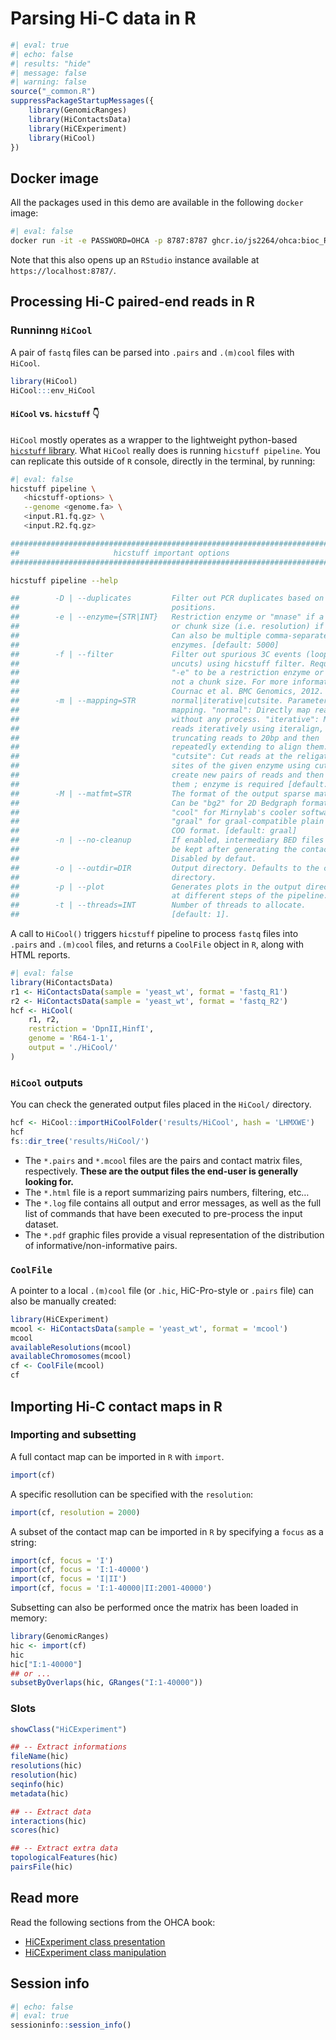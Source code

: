 # Parsing Hi-C data in R

```r
#| eval: true
#| echo: false
#| results: "hide"
#| message: false
#| warning: false
source("_common.R")
suppressPackageStartupMessages({
    library(GenomicRanges)
    library(HiContactsData)
    library(HiCExperiment)
    library(HiCool)
})
```

::: {.callout-tip icon='true'}
## Docker image 
All the packages used in this demo are available in the following `docker` image: 

```sh
#| eval: false
docker run -it -e PASSWORD=OHCA -p 8787:8787 ghcr.io/js2264/ohca:bioc_RELEASE_3_17 R
```

Note that this also opens up an `RStudio` instance available at `https://localhost:8787/`.
:::

## Processing Hi-C paired-end reads in R

### Runninng `HiCool` 

A pair of `fastq` files can be parsed into `.pairs` and `.(m)cool` files with 
`HiCool`. 

```r
library(HiCool)
HiCool:::env_HiCool
```

::: {.callout-tip collapse="true"} 
#### `HiCool` vs. `hicstuff` 👇
`HiCool` mostly operates as a wrapper to the lightweight python-based 
[`hicstuff` library](https://hicstuff.readthedocs.io/en/latest/). What 
`HiCool` really does is running `hicstuff pipeline`. You can replicate 
this outside of `R` console, directly in the terminal, by running: 

```sh
#| eval: false
hicstuff pipeline \
   <hicstuff-options> \
   --genome <genome.fa> \
   <input.R1.fq.gz> \
   <input.R2.fq.gz> 

################################################################################
##                     hicstuff important options                             ##
################################################################################

hicstuff pipeline --help

##        -D | --duplicates         Filter out PCR duplicates based on read
##                                  positions.
##        -e | --enzyme={STR|INT}   Restriction enzyme or "mnase" if a string,
##                                  or chunk size (i.e. resolution) if a number.
##                                  Can also be multiple comma-separated
##                                  enzymes. [default: 5000]
##        -f | --filter             Filter out spurious 3C events (loops and
##                                  uncuts) using hicstuff filter. Requires
##                                  "-e" to be a restriction enzyme or mnase,
##                                  not a chunk size. For more informations, see
##                                  Cournac et al. BMC Genomics, 2012.
##        -m | --mapping=STR        normal|iterative|cutsite. Parameter of
##                                  mapping. "normal": Directly map reads
##                                  without any process. "iterative": Map
##                                  reads iteratively using iteralign, by
##                                  truncating reads to 20bp and then
##                                  repeatedly extending to align them.
##                                  "cutsite": Cut reads at the religation
##                                  sites of the given enzyme using cutsite,
##                                  create new pairs of reads and then align
##                                  them ; enzyme is required [default: normal].
##        -M | --matfmt=STR         The format of the output sparse matrix.
##                                  Can be "bg2" for 2D Bedgraph format,
##                                  "cool" for Mirnylab's cooler software, or
##                                  "graal" for graal-compatible plain text
##                                  COO format. [default: graal]
##        -n | --no-cleanup         If enabled, intermediary BED files will
##                                  be kept after generating the contact map.
##                                  Disabled by defaut.
##        -o | --outdir=DIR         Output directory. Defaults to the current
##                                  directory.
##        -p | --plot               Generates plots in the output directory
##                                  at different steps of the pipeline.
##        -t | --threads=INT        Number of threads to allocate.
##                                  [default: 1].
```
:::

A call to `HiCool()` triggers `hicstuff` pipeline to process `fastq` files 
into `.pairs` and `.(m)cool` files, and returns a `CoolFile` object in `R`, along 
with HTML reports.

```r
#| eval: false
library(HiContactsData)
r1 <- HiContactsData(sample = 'yeast_wt', format = 'fastq_R1')
r2 <- HiContactsData(sample = 'yeast_wt', format = 'fastq_R2')
hcf <- HiCool(
    r1, r2, 
    restriction = 'DpnII,HinfI', 
    genome = 'R64-1-1', 
    output = './HiCool/'
)
```

### `HiCool` outputs 

You can check the generated output files placed in the `HiCool/` directory. 

```r
hcf <- HiCool::importHiCoolFolder('results/HiCool', hash = 'LHMXWE')
hcf
fs::dir_tree('results/HiCool/')
```

- The `*.pairs` and `*.mcool` files are the pairs and contact matrix files, respectively. **These are the output files the end-user is generally looking for.**
- The `*.html` file is a report summarizing pairs numbers, filtering, etc...
- The `*.log` file contains all output and error messages, as well as the full list of commands that have been executed to pre-process the input dataset. 
- The `*.pdf` graphic files provide a visual representation of the distribution of informative/non-informative pairs. 

### `CoolFile` 

A pointer to a local `.(m)cool` file (or `.hic`, HiC-Pro-style or `.pairs` file)
can also be manually created: 

```r
library(HiCExperiment)
mcool <- HiContactsData(sample = 'yeast_wt', format = 'mcool')
mcool
availableResolutions(mcool)
availableChromosomes(mcool)
cf <- CoolFile(mcool)
cf
```

## Importing Hi-C contact maps in R 

### Importing and subsetting 

A full contact map can be imported in `R` with `import`. 

```r
import(cf)
```

A specific resollution can be specified with the `resolution`:

```r
import(cf, resolution = 2000)
```

A subset of the contact map can be imported in `R` by specifying a `focus` as a string: 

```r
import(cf, focus = 'I')
import(cf, focus = 'I:1-40000')
import(cf, focus = 'I|II')
import(cf, focus = 'I:1-40000|II:2001-40000')
```

Subsetting can also be performed once the matrix has been loaded in memory: 

```r
library(GenomicRanges)
hic <- import(cf)
hic
hic["I:1-40000"]
## or ...
subsetByOverlaps(hic, GRanges("I:1-40000"))
```

### Slots 

```r
showClass("HiCExperiment")

## -- Extract informations
fileName(hic) 
resolutions(hic) 
resolution(hic) 
seqinfo(hic) 
metadata(hic)

## -- Extract data
interactions(hic)
scores(hic)

## -- Extract extra data
topologicalFeatures(hic)
pairsFile(hic)
```

## Read more

Read the following sections from the OHCA book: 

- [HiCExperiment class presentation](https://jserizay.com/OHCA/data-representation.html#hicexperiment-class)
- [HiCExperiment class manipulation](https://jserizay.com/OHCA/parsing.html)

## Session info 

```r
#| echo: false
#| eval: true
sessioninfo::session_info()
```

